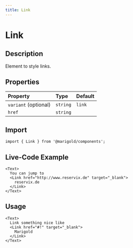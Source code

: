 ```yaml
---
title: Link
---
```


# Link

## Description

Element to style links.

## Properties

| Property             | Type     | Default |
| :------------------- | :------- | :------ |
| `variant` (optional) | `string` | `link`  |
| `href`               | `string` |         |

## Import

```tsx code
import { Link } from '@marigold/components';
```

## Live-Code Example

```tsx live
<Text>
  You can jump to
  <Link href="http://www.reservix.de" target="_blank">
    reservix.de
  </Link>
</Text>
```

## Usage

```tsx
<Text>
  Link something nice like
  <Link href="#!" target="_blank">
    Marigold
  </Link>
</Text>
```
